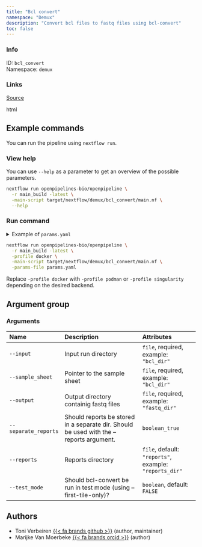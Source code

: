 ```yaml
---
title: "Bcl convert"
namespace: "Demux"
description: "Convert bcl files to fastq files using bcl-convert"
toc: false
---
```


::: {.column-margin}

### Info

ID: `bcl_convert`  
Namespace: `demux`

### Links
[Source](https://github.com/openpipelines-bio/openpipeline/blob/main/src/demux/bcl_convert){.btn-action .btn-sm .btn-info .btn role="button"}

:::

html


## Example commands

You can run the pipeline using `nextflow run`.

### View help

You can use `--help` as a parameter to get an overview of the possible parameters.

```bash
nextflow run openpipelines-bio/openpipeline \
  -r main_build -latest \
  -main-script target/nextflow/demux/bcl_convert/main.nf \
  --help
```

### Run command

<details>
<summary>Example of `params.yaml`</summary>
```yaml

```
</details>

```bash
nextflow run openpipelines-bio/openpipeline \
  -r main_build -latest \
  -profile docker \
  -main-script target/nextflow/demux/bcl_convert/main.nf \
  -params-file params.yaml
```

:::{.callout-note}
Replace `-profile docker` with `-profile podman` or `-profile singularity` depending on the desired backend.
:::

## Argument group

### Arguments

|Name                 |Description                                                                             |Attributes                                             |
|:--------------------|:---------------------------------------------------------------------------------------|:------------------------------------------------------|
|`--input`            |Input run directory                                                                     |`file`, required, example: `"bcl_dir"`                 |
|`--sample_sheet`     |Pointer to the sample sheet                                                             |`file`, required, example: `"bcl_dir"`                 |
|`--output`           |Output directory containig fastq files                                                  |`file`, required, example: `"fastq_dir"`               |
|`--separate_reports` |Should reports be stored in a separate dir. Should be used with the --reports argument. |`boolean_true`                                         |
|`--reports`          |Reports directory                                                                       |`file`, default: `"reports"`, example: `"reports_dir"` |
|`--test_mode`        |Should bcl-convert be run in test mode (using --first-tile-only)?                       |`boolean`, default: `FALSE`                            |

## Authors

  * Toni Verbeiren [{{< fa brands github >}}](https://github.com/tverbeiren) (author, maintainer)
  * Marijke Van Moerbeke [{{< fa brands orcid >}}](https://orcid.org/0000-0002-3097-5621) (author)
